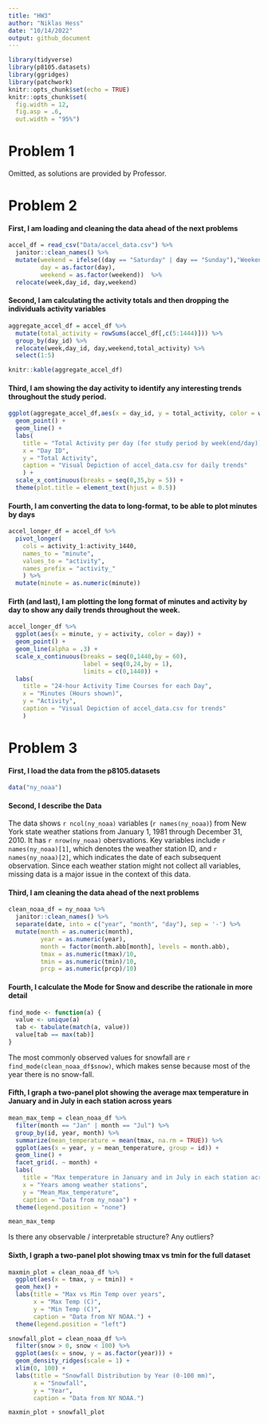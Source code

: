 ```yaml
---
title: "HW3"
author: "Niklas Hess"
date: "10/14/2022"
output: github_document
---
```


```r
library(tidyverse)
library(p8105.datasets)
library(ggridges)
library(patchwork)
knitr::opts_chunk$set(echo = TRUE) 
knitr::opts_chunk$set(
  fig.width = 12,
  fig.asp = .6,
  out.width = "95%")
```

# Problem 1
Omitted, as solutions are provided by Professor. 

# Problem 2

#### First, I am loading and cleaning the data ahead of the next problems
```r
accel_df = read_csv("Data/accel_data.csv") %>%
  janitor::clean_names() %>%
  mutate(weekend = ifelse((day == "Saturday" | day == "Sunday"),"Weekend","Weekday"),
         day = as.factor(day),
         weekend = as.factor(weekend))  %>%
  relocate(week,day_id, day,weekend)
```

#### Second, I am calculating the activity totals and then dropping the individuals activity variables
```r
aggregate_accel_df = accel_df %>%
  mutate(total_activity = rowSums(accel_df[,c(5:1444)])) %>%
  group_by(day_id) %>%
  relocate(week,day_id, day,weekend,total_activity) %>%
  select(1:5)

knitr::kable(aggregate_accel_df)
```

#### Third, I am showing the day activity to identify any interesting trends throughout the study period.
```r
ggplot(aggregate_accel_df,aes(x = day_id, y = total_activity, color = weekend)) +
  geom_point() +
  geom_line() +
  labs(
    title = "Total Activity per day (for study period by week(end/day))",
    x = "Day ID",
    y = "Total Activity",
    caption = "Visual Depiction of accel_data.csv for daily trends"
    ) +
  scale_x_continuous(breaks = seq(0,35,by = 5)) +
  theme(plot.title = element_text(hjust = 0.5))
```

#### Fourth, I am converting the data to long-format, to be able to plot minutes by days
```r
accel_longer_df = accel_df %>%
  pivot_longer(
    cols = activity_1:activity_1440,
    names_to = "minute",
    values_to = "activity",
    names_prefix = "activity_"
    ) %>% 
  mutate(minute = as.numeric(minute))
```

#### Firth (and last), I am plotting the long format of minutes and activity by day to show any daily trends throughout the week.
```r
accel_longer_df %>%
  ggplot(aes(x = minute, y = activity, color = day)) +
  geom_point() +
  geom_line(alpha = .3) +
  scale_x_continuous(breaks = seq(0,1440,by = 60),
                     label = seq(0,24,by = 1),
                     limits = c(0,1440)) +
  labs(
    title = "24-hour Activity Time Courses for each Day",
    x = "Minutes (Hours shown)",
    y = "Activity",
    caption = "Visual Depiction of accel_data.csv for trends"
    )
```



# Problem 3

#### First, I load the data from the p8105.datasets
```r
data("ny_noaa")
```

#### Second, I describe the Data
The data shows `r ncol(ny_noaa)` variables (`r names(ny_noaa)`) from New York state weather stations from January 1, 1981 through December 31, 2010. It has `r nrow(ny_noaa)` obersvations. Key variables include `r names(ny_noaa)[1]`, which denotes the weather station ID, and `r names(ny_noaa)[2]`, which indicates the date of each subsequent observation. Since each weather station might not collect all variables, missing data is a major issue in the context of this data.

#### Third, I am cleaning the data ahead of the next problems
```r
clean_noaa_df = ny_noaa %>%
  janitor::clean_names() %>%
  separate(date, into = c("year", "month", "day"), sep = '-') %>%
  mutate(month = as.numeric(month),
         year = as.numeric(year),
         month = factor(month.abb[month], levels = month.abb),
         tmax = as.numeric(tmax)/10,
         tmin = as.numeric(tmin)/10,
         prcp = as.numeric(prcp)/10)
```

#### Fourth, I calculate the Mode for Snow and describe the rationale in more detail
```r
find_mode <- function(a) {
  value <- unique(a)
  tab <- tabulate(match(a, value))
  value[tab == max(tab)]
}
```

The most commonly observed values for snowfall are `r find_mode(clean_noaa_df$snow)`, which makes sense because most of the year there is no snow-fall.

#### Fifth, I graph a two-panel plot showing the average max temperature in January and in July in each station across years
```r
mean_max_temp = clean_noaa_df %>%
  filter(month == "Jan" | month == "Jul") %>%  
  group_by(id, year, month) %>% 
  summarize(mean_temperature = mean(tmax, na.rm = TRUE)) %>%
  ggplot(aes(x = year, y = mean_temperature, group = id)) +
  geom_line() +
  facet_grid(. ~ month) +
  labs(
    title = "Max temperature in January and in July in each station across years",
    x = "Years among weather stations",
    y = "Mean_Max_temperature",
    caption = "Data from ny_noaa") +
  theme(legend.position = "none")

mean_max_temp
```

Is there any observable / interpretable structure? Any outliers?

#### Sixth, I graph a two-panel plot showing tmax vs tmin for the full dataset 

```r
maxmin_plot = clean_noaa_df %>%
  ggplot(aes(x = tmax, y = tmin)) +
  geom_hex() +
  labs(title = "Max vs Min Temp over years",
       x = "Max Temp (C)",
       y = "Min Temp (C)",
       caption = "Data from NY NOAA.") +
  theme(legend.position = "left")

snowfall_plot = clean_noaa_df %>%
  filter(snow > 0, snow < 100) %>%
  ggplot(aes(x = snow, y = as.factor(year))) +
  geom_density_ridges(scale = 1) +
  xlim(0, 100) +
  labs(title = "Snowfall Distribution by Year (0-100 mm)",
       x = "Snowfall",
       y = "Year",
       caption = "Data from NY NOAA.")

maxmin_plot + snowfall_plot
```